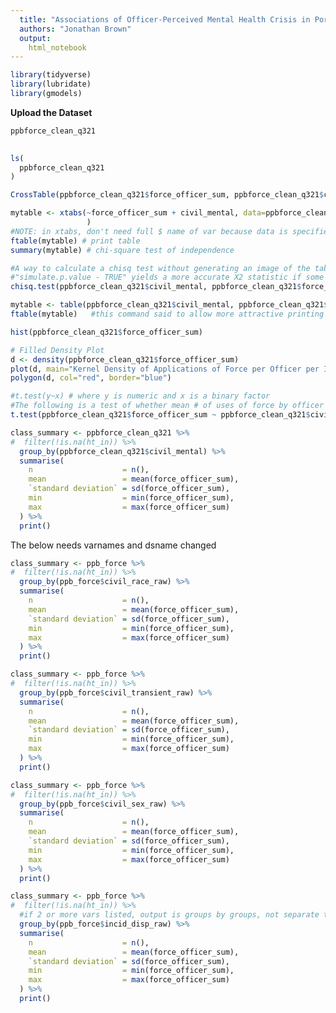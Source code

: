 ```yaml
---
  title: "Associations of Officer-Perceived Mental Health Crisis in Portland Police Bureau Use of Force Dataset"
  authors: "Jonathan Brown"
  output: 
    html_notebook
---
```



```r
library(tidyverse)
library(lubridate)
library(gmodels)
```


**Upload the Dataset**


```r
ppbforce_clean_q321
  
```

```r
ls(
  ppbforce_clean_q321
)
```


```r
CrossTable(ppbforce_clean_q321$force_officer_sum, ppbforce_clean_q321$civil_mental, chisq = TRUE, simulate.p.value = TRUE)
```
```r
mytable <- xtabs(~force_officer_sum + civil_mental, data=ppbforce_clean_q321
                 )
#NOTE: in xtabs, don't need full $ name of var because data is specified inside the ()
ftable(mytable) # print table
summary(mytable) # chi-square test of independence
```
```r
#A way to calculate a chisq test without generating an image of the table
#"simulate.p.value - TRUE" yields a more accurate X2 statistic if some cells are sparse
chisq.test(ppbforce_clean_q321$civil_mental, ppbforce_clean_q321$force_officer_sum, simulate.p.value = TRUE)
```
```r
mytable <- table(ppbforce_clean_q321$civil_mental, ppbforce_clean_q321$force_officer_sum)
ftable(mytable)   #this command said to allow more attractive printing
```
```r
hist(ppbforce_clean_q321$force_officer_sum)
```
```r
# Filled Density Plot
d <- density(ppbforce_clean_q321$force_officer_sum)
plot(d, main="Kernel Density of Applications of Force per Officer per Interaction")
polygon(d, col="red", border="blue")
```
```r
#t.test(y~x) # where y is numeric and x is a binary factor
#The following is a test of whether mean # of uses of force by officer differs depending on officer's perception of mental health status
t.test(ppbforce_clean_q321$force_officer_sum ~ ppbforce_clean_q321$civil_mental)
```

```r
class_summary <- ppbforce_clean_q321 %>% 
#  filter(!is.na(ht_in)) %>% 
  group_by(ppbforce_clean_q321$civil_mental) %>% 
  summarise(
    n                    = n(),
    mean                 = mean(force_officer_sum),
    `standard deviation` = sd(force_officer_sum),
    min                  = min(force_officer_sum),
    max                  = max(force_officer_sum)
  ) %>% 
  print()

```



The below needs varnames and dsname changed



```r
class_summary <- ppb_force %>% 
#  filter(!is.na(ht_in)) %>% 
  group_by(ppb_force$civil_race_raw) %>% 
  summarise(
    n                    = n(),
    mean                 = mean(force_officer_sum),
    `standard deviation` = sd(force_officer_sum),
    min                  = min(force_officer_sum),
    max                  = max(force_officer_sum)
  ) %>% 
  print()

```
```r
class_summary <- ppb_force %>% 
#  filter(!is.na(ht_in)) %>% 
  group_by(ppb_force$civil_transient_raw) %>% 
  summarise(
    n                    = n(),
    mean                 = mean(force_officer_sum),
    `standard deviation` = sd(force_officer_sum),
    min                  = min(force_officer_sum),
    max                  = max(force_officer_sum)
  ) %>% 
  print()

```
```r
class_summary <- ppb_force %>% 
#  filter(!is.na(ht_in)) %>% 
  group_by(ppb_force$civil_sex_raw) %>% 
  summarise(
    n                    = n(),
    mean                 = mean(force_officer_sum),
    `standard deviation` = sd(force_officer_sum),
    min                  = min(force_officer_sum),
    max                  = max(force_officer_sum)
  ) %>% 
  print()

```
```r
class_summary <- ppb_force %>% 
#  filter(!is.na(ht_in)) %>% 
  #if 2 or more vars listed, output is groups by groups, not separate tables
  group_by(ppb_force$incid_disp_raw) %>% 
  summarise(
    n                    = n(),
    mean                 = mean(force_officer_sum),
    `standard deviation` = sd(force_officer_sum),
    min                  = min(force_officer_sum),
    max                  = max(force_officer_sum)
  ) %>% 
  print()

```
